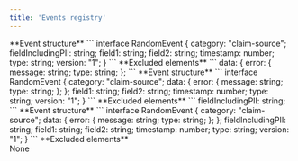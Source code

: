```yaml
---
title: 'Events registry'
---
```


<Tabs>
  <Tab title="Level 1 (Metadata)">
  **Event structure**
    ```
    interface RandomEvent {
    category: "claim-source";
    fieldIncludingPII: string;
    field1: string;
    field2: string;
    timestamp: number;
    type: string;
    version: "1";
    }
    ```
  **Excluded elements**
  ```
  data: {
    error: {
      message: string;
      type: string;
      };
  ```
  </Tab>
  <Tab title="Level 2 (Non-sensitive data)">
  **Event structure**
    ```
    interface RandomEvent {
    category: "claim-source";
    data: {
        error: {
            message: string;
            type: string;
        };
    };
    field1: string;
    field2: string;
    timestamp: number;
    type: string;
    version: "1";
    }
    ```
  **Excluded elements**
    ```
    fieldIncludingPII: string;
    ```
  </Tab>
  <Tab title="Level 3 (Full data)">
  **Event structure**
    ```
    interface RandomEvent {
    category: "claim-source";
    data: {
        error: {
            message: string;
            type: string;
        };
    };
    fieldIncludingPII: string;
    field1: string;
    field2: string;
    timestamp: number;
    type: string;
    version: "1";
    }
    ```
  **Excluded elements**<br />
  None
  </Tab>
</Tabs>